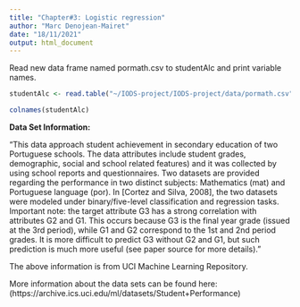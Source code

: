 ```yaml
---
title: "Chapter#3: Logistic regression"
author: "Marc Denojean-Mairet"
date: "18/11/2021"
output: html_document
---
```


Read new data frame named pormath.csv to studentAlc and print variable names.


```r


studentAlc <- read.table("~/IODS-project/IODS-project/data/pormath.csv", sep = ",", header = TRUE)

colnames(studentAlc)
```

**Data Set Information:**

"This data approach student achievement in secondary education of two Portuguese schools. The data attributes include student grades, demographic, social and school related features) and it was collected by using school reports and questionnaires. Two datasets are provided regarding the performance in two distinct subjects: Mathematics (mat) and Portuguese language (por). In [Cortez and Silva, 2008], the two datasets were modeled under binary/five-level classification and regression tasks. Important note: the target attribute G3 has a strong correlation with attributes G2 and G1. This occurs because G3 is the final year grade (issued at the 3rd period), while G1 and G2 correspond to the 1st and 2nd period grades. It is more difficult to predict G3 without G2 and G1, but such prediction is much more useful (see paper source for more details)."

The above information is from UCI Machine Learning Repository.

More information about the data sets can be found here:(https://archive.ics.uci.edu/ml/datasets/Student+Performance)